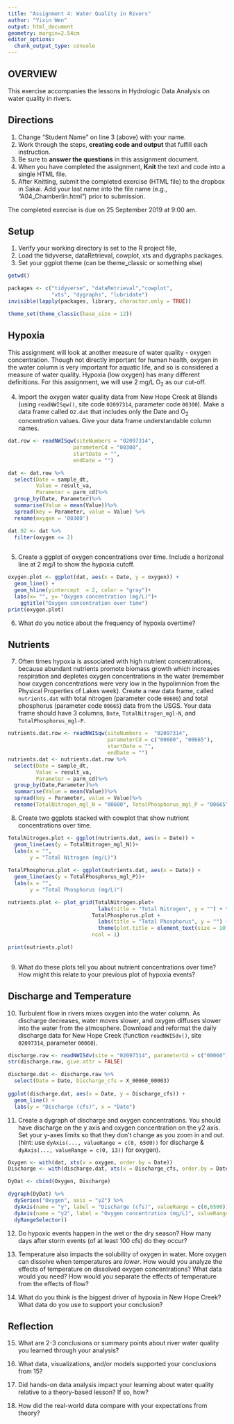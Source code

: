 ```yaml
---
title: "Assignment 4: Water Quality in Rivers"
author: "Yixin Wen"
output: html_document
geometry: margin=2.54cm
editor_options: 
  chunk_output_type: console
---
```


## OVERVIEW

This exercise accompanies the lessons in Hydrologic Data Analysis on water quality in rivers.

## Directions
1. Change "Student Name" on line 3 (above) with your name.
3. Work through the steps, **creating code and output** that fulfill each instruction.
4. Be sure to **answer the questions** in this assignment document.
6. When you have completed the assignment, **Knit** the text and code into a single HTML file.
8. After Knitting, submit the completed exercise (HTML file) to the dropbox in Sakai. Add your last name into the file name (e.g., "A04_Chamberlin.html") prior to submission.

The completed exercise is due on 25 September 2019 at 9:00 am.

## Setup

1. Verify your working directory is set to the R project file, 
2. Load the tidyverse, dataRetrieval, cowplot, xts and dygraphs packages. 
3. Set your ggplot theme (can be theme_classic or something else)

```r
getwd()

packages <- c("tidyverse", "dataRetrieval","cowplot",
              "xts", "dygraphs", "lubridate")
invisible(lapply(packages, library, character.only = TRUE))

theme_set(theme_classic(base_size = 12))
```

## Hypoxia

This assignment will look at another measure of water quality - oxygen concentration. Though not directly important for human health, oxygen in the water column is very important for aquatic life, and so is considered a measure of water quality. Hypoxia (low oxygen) has many different definitions. For this assignment, we will use 2 mg/L O~2~ as our cut-off.


4. Import the oxygen water quality data from New Hope Creek at Blands (using `readNWISqw()`, site code `02097314`, parameter code `00300`). Make a data frame called `O2.dat` that includes only the Date and O~2~ concentration values. Give your data frame understandable column names.

```r
dat.row <- readNWISqw(siteNumbers = "02097314",
                     parameterCd = "00300",
                     startDate = "",
                     endDate = "")

dat <- dat.row %>%
  select(Date = sample_dt,
         Value = result_va,
         Parameter = parm_cd)%>%
  group_by(Date, Parameter)%>%
  summarise(Value = mean(Value))%>%
  spread(key = Parameter, value = Value) %>%
  rename(oxygen = '00300') 

dat.02 <- dat %>%
  filter(oxygen <= 2)
  
```

5. Create a ggplot of oxygen concentrations over time. Include a horizonal line at 2 mg/l to show the hypoxia cutoff. 

```r
oxygen.plot <- ggplot(dat, aes(x = Date, y = oxygen)) +
  geom_line() +
  geom_hline(yintercept  = 2, color = "gray")+
  labs(x= "", y= "Oxygen concentration (mg/L)")+
    ggtitle("Oxygen concentration over time")
print(oxygen.plot)

```

6. What do you notice about the frequency of hypoxia overtime?

> 

## Nutrients

7. Often times hypoxia is associated with high nutrient concentrations, because abundant nutrients promote biomass growth which increases respiration and depletes oxygen concentrations in the water (remember how oxygen concentrations were very low in the hypolimnion from the Physical Properties of Lakes week). Create a new data frame, called `nutrients.dat` with total nitrogen (parameter code `00600`) and total phosphorus (parameter code `00665`) data from the USGS. Your data frame should have 3 columns, `Date`, `TotalNitrogen_mgl-N`, and `TotalPhosphorus_mgl-P`. 


```r
nutrients.dat.row <- readNWISqw(siteNumbers =  "02097314",
                                parameterCd = c("00600", "00665"),
                                startDate = "",
                                endDate = "")
nutrients.dat <- nutrients.dat.row %>%
  select(Date = sample_dt,
         Value = result_va,
         Parameter = parm_cd)%>%
  group_by(Date,Parameter)%>%
  summarise(Value = mean(Value))%>%
  spread(key = Parameter, value = Value)%>%
  rename(TotalNitrogen_mgl_N = "00600", TotalPhosphorus_mgl_P = "00665")
```

8. Create two ggplots stacked with cowplot that show nutrient concentrations over time.

```r
TotalNitrogen.plot <- ggplot(nutrients.dat, aes(x = Date)) +
  geom_line(aes(y = TotalNitrogen_mgl_N))+
  labs(x = "", 
       y = "Total Nitrogen (mg/L)") 
  
TotalPhosphorus.plot <- ggplot(nutrients.dat, aes(x = Date)) +
  geom_line(aes(y = TotalPhosphorus_mgl_P))+
  labs(x = "", 
       y = "Total Phosphorus (mg/L)")

nutrients.plot <- plot_grid(TotalNitrogen.plot+
                             labs(title = "Total Nitrogen", y = "") + theme(plot.title = element_text(size = 10)),
                           TotalPhosphorus.plot + 
                             labs(title = "Total Phosphorus", y = "") + 
                             theme(plot.title = element_text(size = 10)),
                           ncol = 1)

print(nutrients.plot)
  
```

9. What do these plots tell you about nutrient concentrations over time? How might this relate to your previous plot of hypoxia events?

> 

## Discharge and Temperature

10. Turbulent flow in rivers mixes oxygen into the water column. As discharge decreases, water moves slower, and oxygen diffuses slower into the water from the atmosphere. Download and reformat the daily discharge data for New Hope Creek (function `readNWISdv()`, site `02097314`, parameter `00060`). 

```r
discharge.raw <- readNWISdv(site = "02097314", parameterCd = c("00060"), startDate = "", endDate = "")
str(discharge.raw, give.attr = FALSE)

discharge.dat <- discharge.raw %>%
  select(Date = Date, Discharge_cfs = X_00060_00003)
  
ggplot(discharge.dat, aes(x = Date, y = Discharge_cfs)) +
  geom_line() +
  labs(y = "Discharge (cfs)", x = "Date")
```

11. Create a dygraph of discharge and oxygen concentrations. You should have discharge on the y axis and oxygen concentration on the y2 axis. Set your y-axes limits so that they don't change as you zoom in and out. (hint: use `dyAxis(..., valueRange = c(0, 6500))` for discharge & `dyAxis(..., valueRange = c(0, 13))` for oxygen).
```r
Oxygen <- with(dat, xts(x = oxygen, order.by = Date))
Discharge <- with(discharge.dat, xts(x = Discharge_cfs, order.by = Date))

DyDat <- cbind(Oxygen, Discharge)

dygraph(DyDat) %>% 
  dySeries("Oxygen", axis = "y2") %>% 
  dyAxis(name = "y", label = "Discharge (cfs)", valueRange = c(0,6500)) %>%
  dyAxis(name = "y2", label = "Oxygen concentration (mg/L)", valueRange = c(0, 13)) %>%
  dyRangeSelector()
```

12. Do hypoxic events happen in the wet or the dry season? How many days after storm events (of at least 100 cfs) do they occur? 

> 

13. Temperature also impacts the solubility of oxygen in water. More oxygen can dissolve when temperatures are *lower*. How would you analyze the effects of temperature on dissolved oxygen concentrations? What data would you need? How would you separate the effects of temperature from the effects of flow?

> 

14. What do you think is the biggest driver of hypoxia in New Hope Creek? What data do you use to support your conclusion?

> 

## Reflection
15. What are 2-3 conclusions or summary points about river water quality you learned through your analysis?

>

16. What data, visualizations, and/or models supported your conclusions from 15?

> 

17. Did hands-on data analysis impact your learning about water quality relative to a theory-based lesson? If so, how?

>

18.	How did the real-world data compare with your expectations from theory?

>
